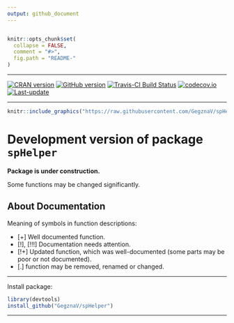 ```yaml
---
output: github_document
---
```


<!-- --- -->
<!-- output: -->
<!--   md_document: -->
<!--     variant: markdown_github -->
<!-- --- -->
```r

```



<!-- README.md is generated from README.Rmd. Please edit that file -->
 
```r
knitr::opts_chunk$set(
  collapse = FALSE,
  comment = "#>",
  fig.path = "README-"
)
```

***

[![CRAN version](http://www.r-pkg.org/badges/version/spHelper)](http://cran.rstudio.com/web/packages/spHelper/index.html)
[![GitHub version](https://img.shields.io/badge/GitHub-v`r packageVersion("spHelper")`-brightgreen.svg)](https://github.com/GegznaV/spHelper)
[![Travis-CI Build Status](https://travis-ci.org/GegznaV/spHelper.svg?branch=master)](https://travis-ci.org/GegznaV/spHelper)
[![codecov.io](https://codecov.io/github/GegznaV/spHelper/coverage.svg?branch=master)](https://codecov.io/github/GegznaV/spHelper?branch=master)
[![Last-update](https://img.shields.io/badge/last%20update-`r gsub('-', '--', Sys.Date())`-yellowgreen.svg)](/commits/master)

***


```r
knitr::include_graphics("https://raw.githubusercontent.com/GegznaV/spHelper/master/docs/logo.png")
```


Development version of package `spHelper` 
==========================================


**Package is under construction.**

Some functions may be changed significantly.

About Documentation
--------------------

Meaning of symbols in function descriptions:

- [+] Well documented function.
- [!], [!!!] Documentation needs attention.
- [!+] Updated function, which was well-documented (some parts may be poor or not documented).
- [.] function may be removed, renamed or changed.


* * *

Install package:

```r
library(devtools)
install_github("GegznaV/spHelper")
```


* * *

 <p align="right"> </p>    


 

